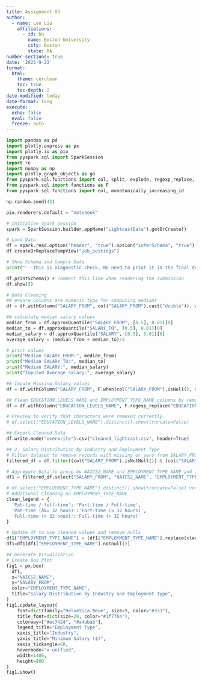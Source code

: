 ```yaml
---
title: Assignment 03
author:
  - name: Leo Liu
    affiliations:
      - id: bu
        name: Boston University
        city: Boston
        state: MA
number-sections: true
date: '2025-9-23'
format:
  html:
    theme: cerulean
    toc: true
    toc-depth: 2
date-modified: today
date-format: long
execute:
  echo: false
  eval: false
  freeze: auto
---
```


```python
import pandas as pd
import plotly.express as px
import plotly.io as pio
from pyspark.sql import SparkSession
import re
import numpy as np
import plotly.graph_objects as go
from pyspark.sql.functions import col, split, explode, regexp_replace, transform, when
from pyspark.sql import functions as F
from pyspark.sql.functions import col, monotonically_increasing_id

np.random.seed(42)

pio.renderers.default = "notebook"

# Initialize Spark Session
spark = SparkSession.builder.appName("LightcastData").getOrCreate()

# Load Data
df = spark.read.option("header", "true").option("inferSchema", "true").option("multiLine","true").option("escape", "\"").csv("../data/lightcast_job_postings.csv")
df.createOrReplaceTempView("job_postings")

# Show Schema and Sample Data
print("---This is Diagnostic check, No need to print it in the final doc---")

df.printSchema() # comment this line when rendering the submission
df.show(5)
```

```python
# Data Cleaning 
## ensure columns are numeric type for computing medians
df = df.withColumn("SALARY_FROM", col("SALARY_FROM").cast("double")). withColumn("SALARY_TO", col("SALARY_TO").cast("double")).withColumn("SALARY", col("SALARY").cast("double")).withColumn("MIN_YEARS_EXPERIENCE", col("MIN_YEARS_EXPERIENCE").cast("double")).withColumn("MAX_YEARS_EXPERIENCE", col("MAX_YEARS_EXPERIENCE").cast("double"))

## calculate median salary values
median_from = df.approxQuantile("SALARY_FROM", [0.5], 0.01)[0]
median_to = df.approxQuantile("SALARY_TO", [0.5], 0.01)[0]
median_salary = df.approxQuantile("SALARY", [0.5], 0.01)[0]
average_salary = (median_from + median_to)/2

# print values
print("Median SALARY_FROM:", median_from)
print("Median SALARY_TO:", median_to)
print("Median SALARY:", median_salary)
print("Imputed Average_Salary:", average_salary)
```

```python
## Impute Missing Salary values
df = df.withColumn("SALARY_FROM", F.when(col("SALARY_FROM").isNull(), median_from).otherwise(col("SALARY_FROM"))).withColumn("SALARY_TO", F.when(col("SALARY_TO").isNull(), median_to).otherwise(col("SALARY_TO"))).withColumn("Salary", F.when(col("SALARY").isNull(), median_to).otherwise(col("SALARY"))).withColumn("Average_Salary", ((col("SALARY_FROM") + col("SALARY_TO"))/2).cast("double"))

## Clean EDUCATION_LEVELS_NAME and EMPLOYMENT_TYPE_NAME columns by removing ", \n, and \r characters 
df = df.withColumn("EDUCATION_LEVELS_NAME", F.regexp_replace("EDUCATION_LEVELS_NAME", r'[\[\]\\n\\r\"]',''))

# Preview to verify that characters were removed correctly
# df.select("EDUCATION_LEVELS_NAME").distinct().show(truncate=False)

## Export Cleaned Data
df.write.mode("overwrite").csv("cleaned_lightcast.csv", header=True)
```

```python
## 2. Salary Distribution by Industry and Employment Type
# Filter dataset to remove records with missing or zero from SALARY_FROM
filtered_df = df.filter((col("SALARY_FROM").isNotNull()) & (col("SALARY_FROM") > 0))

# Aggregate Data to group by NAICS2_NAME and EMPLOYMENT_TYPE_NAME and include salary distribution
df1 = filtered_df.select("SALARY_FROM", "NAICS2_NAME", "EMPLOYMENT_TYPE_NAME").toPandas()

# df.select("EMPLOYMENT_TYPE_NAME").distinct().show(truncate=False) verified that EMPLOYMENT_TYPE_NAME field required additional cleaning
# Additional Cleaning on EMPLOYMENT_TYPE_NAME
clean_legend = {
  'Pat-time / full-time': 'Part-time / Full-time',
  'Pat-time (â‰¤ 32 hous)':'Part-time (≤ 32 hours)',
  'Full-time (> 32 hous)':'Full-time (> 32 hours)'
}

# Update df to use cleaned values and remove nulls
df1["EMPLOYMENT_TYPE_NAME"] = (df1["EMPLOYMENT_TYPE_NAME"].replace(clean_legend))
df1=df1[df1["EMPLOYMENT_TYPE_NAME"].notnull()]

## Generate Visualization
# Create Box Plot
fig1 = px.box(
  df1,
  x="NAICS2_NAME",
  y="SALARY_FROM",
  color="EMPLOYMENT_TYPE_NAME",
  title="Salary Distribution by Industry and Employment Type",
)
fig1.update_layout(
    font=dict(family="Helvetica Neue", size=9, color="#333"),
    title_font=dict(size=20, color="#1f77b4"),
    colorway=["#ec7424", "#a4abab"],
    legend_title="Employment Type",
    xaxis_title="Industry",
    yaxis_title="Minimum Salary ($)",
    xaxis_tickangle=60,
    hovermode="x unified",
    width=1400,
    height=800
)
fig1.show()
```
